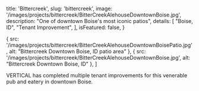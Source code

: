 
  title: 'Bittercreek',
  slug: 'bittercreek',
  image: '/images/projects/bittercreek/BitterCreekAlehouseDowntownBoise.jpg',
  description: "One of downtown Boise's most iconic patios",
  details: [
    "Boise, ID",
    "Tenant Improvement",
  ],
  isFeatured: false,
}

  {
    src: '/images/projects/bittercreek/BitterCreekAlehouseDowntownBoisePatio.jpg',
    alt: "Bittercreek Downtown Boise, ID patio area"
  },
  {
    src: '/images/projects/bittercreek/BitterCreekAlehouseDowntownBoise.jpg',
    alt: "Bittercreek Downtown Boise, ID"
  },
]



VERTICAL has completed multiple tenant improvements for this venerable pub and eatery in downtown Boise.

<Slider slides={slides}/>